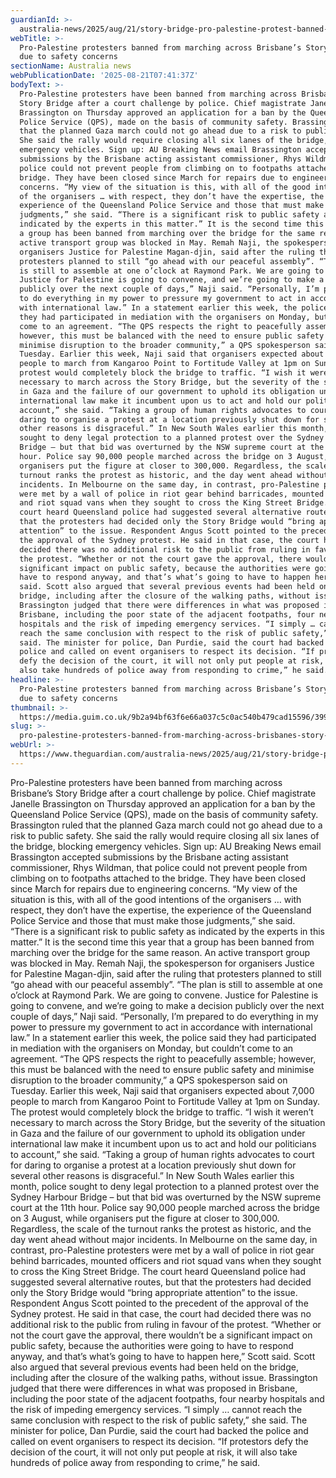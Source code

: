```yaml
---
guardianId: >-
  australia-news/2025/aug/21/story-bridge-pro-palestine-protest-banned-brisbane-march-sunday-ntwnfb
webTitle: >-
  Pro-Palestine protesters banned from marching across Brisbane’s Story Bridge
  due to safety concerns 
sectionName: Australia news
webPublicationDate: '2025-08-21T07:41:37Z'
bodyText: >-
  Pro-Palestine protesters have been banned from marching across Brisbane’s
  Story Bridge after a court challenge by police. Chief magistrate Janelle
  Brassington on Thursday approved an application for a ban by the Queensland
  Police Service (QPS), made on the basis of community safety. Brassington ruled
  that the planned Gaza march could not go ahead due to a risk to public safety.
  She said the rally would require closing all six lanes of the bridge, blocking
  emergency vehicles. Sign up: AU Breaking News email Brassington accepted
  submissions by the Brisbane acting assistant commissioner, Rhys Wildman, that
  police could not prevent people from climbing on to footpaths attached to the
  bridge. They have been closed since March for repairs due to engineering
  concerns. “My view of the situation is this, with all of the good intentions
  of the organisers … with respect, they don’t have the expertise, the
  experience of the Queensland Police Service and those that must make those
  judgments,” she said. “There is a significant risk to public safety as
  indicated by the experts in this matter.” It is the second time this year that
  a group has been banned from marching over the bridge for the same reason. An
  active transport group was blocked in May. Remah Naji, the spokesperson for
  organisers Justice for Palestine Magan-djin, said after the ruling that
  protesters planned to still “go ahead with our peaceful assembly”. “The plan
  is still to assemble at one o’clock at Raymond Park. We are going to convene.
  Justice for Palestine is going to convene, and we’re going to make a decision
  publicly over the next couple of days,” Naji said. “Personally, I’m prepared
  to do everything in my power to pressure my government to act in accordance
  with international law.” In a statement earlier this week, the police said
  they had participated in mediation with the organisers on Monday, but couldn’t
  come to an agreement. “The QPS respects the right to peacefully assemble;
  however, this must be balanced with the need to ensure public safety and
  minimise disruption to the broader community,” a QPS spokesperson said on
  Tuesday. Earlier this week, Naji said that organisers expected about 7,000
  people to march from Kangaroo Point to Fortitude Valley at 1pm on Sunday. The
  protest would completely block the bridge to traffic. “I wish it weren’t
  necessary to march across the Story Bridge, but the severity of the situation
  in Gaza and the failure of our government to uphold its obligation under
  international law make it incumbent upon us to act and hold our politicians to
  account,” she said. “Taking a group of human rights advocates to court for
  daring to organise a protest at a location previously shut down for several
  other reasons is disgraceful.” In New South Wales earlier this month, police
  sought to deny legal protection to a planned protest over the Sydney Harbour
  Bridge – but that bid was overturned by the NSW supreme court at the 11th
  hour. Police say 90,000 people marched across the bridge on 3 August, while
  organisers put the figure at closer to 300,000. Regardless, the scale of the
  turnout ranks the protest as historic, and the day went ahead without major
  incidents. In Melbourne on the same day, in contrast, pro-Palestine protesters
  were met by a wall of police in riot gear behind barricades, mounted officers
  and riot squad vans when they sought to cross the King Street Bridge. The
  court heard Queensland police had suggested several alternative routes, but
  that the protesters had decided only the Story Bridge would “bring appropriate
  attention” to the issue. Respondent Angus Scott pointed to the precedent of
  the approval of the Sydney protest. He said in that case, the court had
  decided there was no additional risk to the public from ruling in favour of
  the protest. “Whether or not the court gave the approval, there wouldn’t be a
  significant impact on public safety, because the authorities were going to
  have to respond anyway, and that’s what’s going to have to happen here,” Scott
  said. Scott also argued that several previous events had been held on the
  bridge, including after the closure of the walking paths, without issue.
  Brassington judged that there were differences in what was proposed in
  Brisbane, including the poor state of the adjacent footpaths, four nearby
  hospitals and the risk of impeding emergency services. “I simply … cannot
  reach the same conclusion with respect to the risk of public safety,” she
  said. The minister for police, Dan Purdie, said the court had backed the
  police and called on event organisers to respect its decision. “If protestors
  defy the decision of the court, it will not only put people at risk, it will
  also take hundreds of police away from responding to crime,” he said.
headline: >-
  Pro-Palestine protesters banned from marching across Brisbane’s Story Bridge
  due to safety concerns 
thumbnail: >-
  https://media.guim.co.uk/9b2a94bf63f6e66a037c5c0ac540b479cad15596/399_0_3750_3000/500.jpg
slug: >-
  pro-palestine-protesters-banned-from-marching-across-brisbanes-story-bridge-due-to-safety-concerns
webUrl: >-
  https://www.theguardian.com/australia-news/2025/aug/21/story-bridge-pro-palestine-protest-banned-brisbane-march-sunday-ntwnfb
---
```

Pro-Palestine protesters have been banned from marching across Brisbane’s Story Bridge after a court challenge by police. Chief magistrate Janelle Brassington on Thursday approved an application for a ban by the Queensland Police Service (QPS), made on the basis of community safety. Brassington ruled that the planned Gaza march could not go ahead due to a risk to public safety. She said the rally would require closing all six lanes of the bridge, blocking emergency vehicles. Sign up: AU Breaking News email Brassington accepted submissions by the Brisbane acting assistant commissioner, Rhys Wildman, that police could not prevent people from climbing on to footpaths attached to the bridge. They have been closed since March for repairs due to engineering concerns. “My view of the situation is this, with all of the good intentions of the organisers … with respect, they don’t have the expertise, the experience of the Queensland Police Service and those that must make those judgments,” she said. “There is a significant risk to public safety as indicated by the experts in this matter.” It is the second time this year that a group has been banned from marching over the bridge for the same reason. An active transport group was blocked in May. Remah Naji, the spokesperson for organisers Justice for Palestine Magan-djin, said after the ruling that protesters planned to still “go ahead with our peaceful assembly”. “The plan is still to assemble at one o’clock at Raymond Park. We are going to convene. Justice for Palestine is going to convene, and we’re going to make a decision publicly over the next couple of days,” Naji said. “Personally, I’m prepared to do everything in my power to pressure my government to act in accordance with international law.” In a statement earlier this week, the police said they had participated in mediation with the organisers on Monday, but couldn’t come to an agreement. “The QPS respects the right to peacefully assemble; however, this must be balanced with the need to ensure public safety and minimise disruption to the broader community,” a QPS spokesperson said on Tuesday. Earlier this week, Naji said that organisers expected about 7,000 people to march from Kangaroo Point to Fortitude Valley at 1pm on Sunday. The protest would completely block the bridge to traffic. “I wish it weren’t necessary to march across the Story Bridge, but the severity of the situation in Gaza and the failure of our government to uphold its obligation under international law make it incumbent upon us to act and hold our politicians to account,” she said. “Taking a group of human rights advocates to court for daring to organise a protest at a location previously shut down for several other reasons is disgraceful.” In New South Wales earlier this month, police sought to deny legal protection to a planned protest over the Sydney Harbour Bridge – but that bid was overturned by the NSW supreme court at the 11th hour. Police say 90,000 people marched across the bridge on 3 August, while organisers put the figure at closer to 300,000. Regardless, the scale of the turnout ranks the protest as historic, and the day went ahead without major incidents. In Melbourne on the same day, in contrast, pro-Palestine protesters were met by a wall of police in riot gear behind barricades, mounted officers and riot squad vans when they sought to cross the King Street Bridge. The court heard Queensland police had suggested several alternative routes, but that the protesters had decided only the Story Bridge would “bring appropriate attention” to the issue. Respondent Angus Scott pointed to the precedent of the approval of the Sydney protest. He said in that case, the court had decided there was no additional risk to the public from ruling in favour of the protest. “Whether or not the court gave the approval, there wouldn’t be a significant impact on public safety, because the authorities were going to have to respond anyway, and that’s what’s going to have to happen here,” Scott said. Scott also argued that several previous events had been held on the bridge, including after the closure of the walking paths, without issue. Brassington judged that there were differences in what was proposed in Brisbane, including the poor state of the adjacent footpaths, four nearby hospitals and the risk of impeding emergency services. “I simply … cannot reach the same conclusion with respect to the risk of public safety,” she said. The minister for police, Dan Purdie, said the court had backed the police and called on event organisers to respect its decision. “If protestors defy the decision of the court, it will not only put people at risk, it will also take hundreds of police away from responding to crime,” he said.

